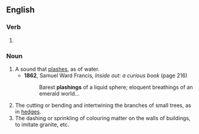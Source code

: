 ==English==

===Verb===
{{head|en|present participle}}

# {{present participle of|plash|lang=en|nocat=1}}

===Noun===
{{en-noun}}

# A sound that [[plash]]es, as of water.
#* '''1862''', Samuel Ward Francis, ''Inside out: a curious book'' (page 216)
#*: Barest '''plashings''' of a liquid sphere; eloquent breathings of an emerald world...
# The cutting or bending and intertwining the branches of small trees, as in [[hedge]]s.
# The dashing or sprinkling of colouring matter on the walls of buildings, to imitate granite, etc.